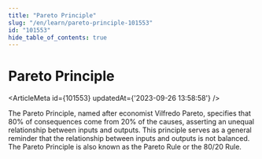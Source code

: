 ```yaml
---
title: "Pareto Principle"
slug: "/en/learn/pareto-principle-101553"
id: "101553"
hide_table_of_contents: true
---
```



# Pareto Principle

<ArticleMeta id={101553} updatedAt={'2023-09-26 13:58:58'} />
<div className='border-solid border-b border-t-0 my-4 border-[var(--ifm-color-gray-300)]' />

The Pareto Principle, named after economist Vilfredo Pareto, specifies that 80% of consequences come from 20% of the causes, asserting an unequal relationship between inputs and outputs. This principle serves as a general reminder that the relationship between inputs and outputs is not balanced. The Pareto Principle is also known as the Pareto Rule or the 80/20 Rule.
